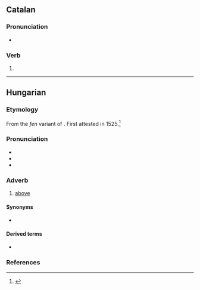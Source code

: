 ==Catalan==

===Pronunciation===
* {{rhymes|ent|lang=ca}}

===Verb===
{{head|ca|verb form}}

# {{ca-verb form of|t=pres|m=ptc|fer}}

----

==Hungarian==

===Etymology===
From the ''fen'' variant of {{af|hu|fenn|-t|t1=above|t2=locative suffix}}. First attested in 1525.<ref>{{R:Zaicz 2006}}</ref>

===Pronunciation===
* {{hu-IPA}}
* {{audio|Hu-fent.ogg|Audio|lang=hu}}
* {{hyphenation|fent|lang=hu}}

===Adverb===
{{head|hu|adverb}}

# [[above]]

====Synonyms====
* {{l|hu|fenn}}

====Derived terms====
* {{l|hu|fenti}}

===References===
<references/>